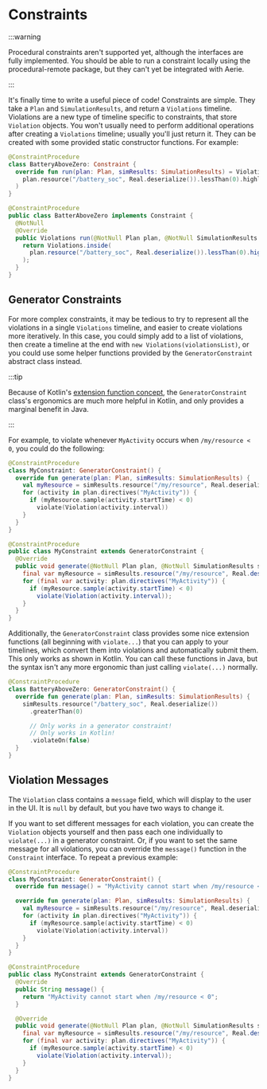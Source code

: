 
# Constraints

:::warning

Procedural constraints aren't supported yet, although the interfaces are fully implemented. You should be able to run
a constraint locally using the procedural-remote package, but they can't yet be integrated with Aerie.

:::

It's finally time to write a useful piece of code! Constraints are simple. They take a `Plan` and `SimulationResults`,
and return a `Violations` timeline. Violations are a new type of timeline specific to constraints, that store `Violation`
objects. You won't usually need to perform additional operations after creating a `Violations` timeline; usually you'll
just return it. They can be created with some provided static constructor functions. For example:

<Tabs groupId="lang">
<TabItem value="kt" label="Kotlin">

```kotlin
@ConstraintProcedure
class BatteryAboveZero: Constraint {
  override fun run(plan: Plan, simResults: SimulationResults) = Violations.inside(
    plan.resource("/battery_soc", Real.deserialize()).lessThan(0).highlightTrue()
  )
}
```

</TabItem>
<TabItem value="java" label="Java">

```java
@ConstraintProcedure
public class BatterAboveZero implements Constraint {
  @NotNull
  @Override
  public Violations run(@NotNull Plan plan, @NotNull SimulationResults simResults) {
    return Violations.inside(
      plan.resource("/battery_soc", Real.deserialize()).lessThan(0).highlightTrue()
    );
  }
}
```

</TabItem>
</Tabs>

## Generator Constraints

For more complex constraints, it may be tedious to try to represent all the violations in a single `Violations` timeline,
and easier to create violations more iteratively. In this case, you could simply add to a list of violations, then
create a timeline at the end with `new Violations(violationsList)`, or you could use some helper functions provided by
the `GeneratorConstraint` abstract class instead.

:::tip

Because of Kotlin's [extension function concept](https://kotlinlang.org/docs/extensions.html),
the `GeneratorConstraint` class's ergonomics are much more helpful in Kotlin, and only provides a marginal benefit in Java.

:::

For example, to violate whenever `MyActivity` occurs when `/my/resource < 0`, you could do the following:

<Tabs groupId="lang">
<TabItem value="kt" label="Kotlin">

```kotlin
@ConstraintProcedure
class MyConstraint: GeneratorConstraint() {
  override fun generate(plan: Plan, simResults: SimulationResults) {
    val myResource = simResults.resource("/my/resource", Real.deserialize()).cache()
    for (activity in plan.directives("MyActivity")) {
      if (myResource.sample(activity.startTime) < 0)
        violate(Violation(activity.interval))
    }
  }
}
```

</TabItem>
<TabItem value="java" label="Java">

```java
@ConstraintProcedure
public class MyConstraint extends GeneratorConstraint {
  @Override
  public void generate(@NotNull Plan plan, @NotNull SimulationResults simResults) {
    final var myResource = simResults.resource("/my/resource", Real.deserialize()).cache();
    for (final var activity: plan.directives("MyActivity")) {
      if (myResource.sample(activity.startTime) < 0)
        violate(Violation(activity.interval));
    }
  }
}
```

</TabItem>
</Tabs>

Additionally, the `GeneratorConstraint` class provides some nice extension functions (all beginning with `violate...`)
that you can apply to your timelines, which convert them into violations and automatically submit them. This only works
as shown in Kotlin. You can call these functions in Java, but the syntax isn't any more ergonomic than just calling `violate(...)`
normally.

```kotlin
@ConstraintProcedure
class BatteryAboveZero: GeneratorConstraint() {
  override fun generate(plan: Plan, simResults: SimulationResults) {
    simResults.resource("/battery_soc", Real.deserialize())
      .greaterThan(0)

      // Only works in a generator constraint!
      // Only works in Kotlin!
      .violateOn(false)
  }
}
```

## Violation Messages

The `Violation` class contains a `message` field, which will display to the user in the UI. It is `null` by default,
but you have two ways to change it.

If you want to set different messages for each violation, you can create the `Violation` objects yourself and then pass
each one individually to `violate(...)` in a generator constraint. Or, if you want to set the same message for all
violations, you can override the `message()` function in the `Constraint` interface. To repeat a previous example:

<Tabs groupId="lang">
<TabItem value="kt" label="Kotlin">

```kotlin
@ConstraintProcedure
class MyConstraint: GeneratorConstraint() {
  override fun message() = "MyActivity cannot start when /my/resource < 0"

  override fun generate(plan: Plan, simResults: SimulationResults) {
    val myResource = simResults.resource("/my/resource", Real.deserialize()).cache()
    for (activity in plan.directives("MyActivity")) {
      if (myResource.sample(activity.startTime) < 0)
        violate(Violation(activity.interval))
    }
  }
}
```

</TabItem>
<TabItem value="java" label="Java">

```java
@ConstraintProcedure
public class MyConstraint extends GeneratorConstraint {
  @Override
  public String message() {
    return "MyActivity cannot start when /my/resource < 0";
  }

  @Override
  public void generate(@NotNull Plan plan, @NotNull SimulationResults simResults) {
    final var myResource = simResults.resource("/my/resource", Real.deserialize()).cache();
    for (final var activity: plan.directives("MyActivity")) {
      if (myResource.sample(activity.startTime) < 0)
        violate(Violation(activity.interval));
    }
  }
}
```

</TabItem>
</Tabs>
